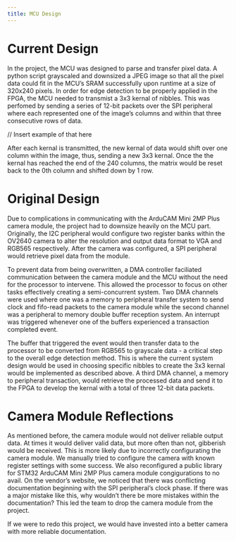 ```yaml
---
title: MCU Design
---
```


# Current Design

In the project, the MCU was designed to parse and transfer pixel data. A python script grayscaled and downsized a JPEG image so that all the pixel data could fit in the MCU's SRAM successfully upon runtime at a size of 320x240 pixels. In order for edge detection to be properly applied in the FPGA, the MCU needed to transmist a 3x3 kernal of nibbles. This was perfomed by sending a series of 12-bit packets over the SPI peripheral where each represented one of the image's columns and within that three consecutive rows of data.  

// Insert example of that here

After each kernal is transmitted, the new kernal of data would shift over one column within the image, thus, sending a new 3x3 kernal. Once the the kernal has reached the end of the 240 columns, the matrix would be reset back to the 0th column and shifted down by 1 row.  

# Original Design

Due to complications in communicating with the ArduCAM Mini 2MP Plus camera module, the project had to downsize heavily on the MCU part. Originally, the I2C peripheral would configure two register banks within the OV2640 camera to alter the resolution and output data format to VGA and RGB565 respectively. After the camera was configured, a SPI peripheral would retrieve pixel data from the module. 

To prevent data from being overwritten, a DMA controller faciliated communication between the camera module and the MCU without the need for the processor to intervene. This allowed the processor to focus on other tasks effectively creating a semi-concurrent system. Two DMA channels were used where one was a memory to peripheral transfer system to send clock and fifo-read packets to the camera module while the second channel was a peripheral to memory double buffer reception system. An interrupt was triggered whenever one of the buffers experienced a transaction completed event. 

The buffer that triggered the event would then transfer data to the processor to be converted from RGB565 to grayscale data - a critical step to the overall edge detection method. This is where the current system design would be used in choosing specific nibbles to create the 3x3 kernal would be implemented as described above. A third DMA channel, a memory to peripheral transaction, would retrieve the processed data and send it to the FPGA to develop the kernal with a total of three 12-bit data packets. 

# Camera Module Reflections

As mentioned before, the camera module would not deliver reliable output data. At times it would deliver valid data, but more often than not, gibberish would be received. This is more likely due to incorrectly configurating the camera module. We manually tried to configure the camera with known register settings with some success. We also reconfigured a public library for STM32 ArduCAM Mini 2MP Plus camera module congigurations to no avail. On the vendor's website, we noticed that there was conflicting documentation beginning with the SPI peripheral's clock phase. If there was a major mistake like this, why wouldn't there be more mistakes within the documentation? This led the team to drop the camera module from the project. 

If we were to redo this project, we would have invested into a better camera with more reliable documentation. 